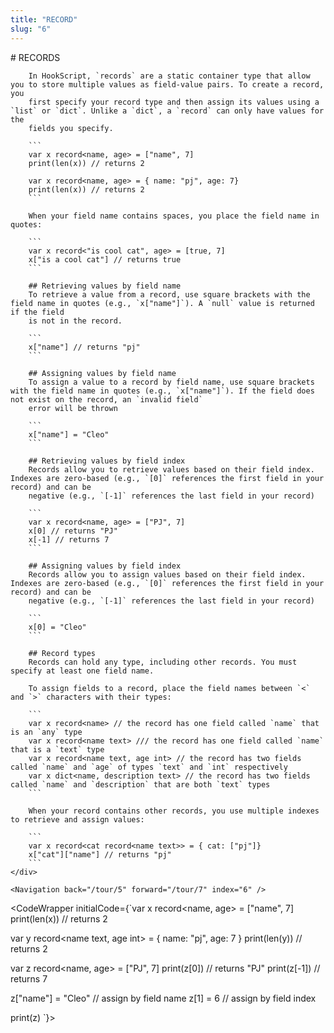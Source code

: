 ```yaml
---
title: "RECORD"
slug: "6"
---
```



<InstructionsWrapper>
	<div className="instructions-main">
		# RECORDS

		In HookScript, `records` are a static container type that allow you to store multiple values as field-value pairs. To create a record, you 
		first specify your record type and then assign its values using a `list` or `dict`. Unlike a `dict`, a `record` can only have values for the
		fields you specify.

		```
		var x record<name, age> = ["name", 7]
		print(len(x)) // returns 2

		var x record<name, age> = { name: "pj", age: 7}
		print(len(x)) // returns 2
		```

		When your field name contains spaces, you place the field name in quotes:

		```
		var x record<"is cool cat", age> = [true, 7]
		x["is a cool cat"] // returns true
		```

		## Retrieving values by field name
		To retrieve a value from a record, use square brackets with the field name in quotes (e.g., `x["name"]`). A `null` value is returned if the field
		is not in the record.

		```
		x["name"] // returns "pj"
		```
		
		## Assigning values by field name
		To assign a value to a record by field name, use square brackets with the field name in quotes (e.g., `x["name"]`). If the field does not exist on the record, an `invalid field`
		error will be thrown

		```
		x["name"] = "Cleo"
		```

		## Retrieving values by field index
		Records allow you to retrieve values based on their field index. Indexes are zero-based (e.g., `[0]` references the first field in your record) and can be
		negative (e.g., `[-1]` references the last field in your record)

		```
		var x record<name, age> = ["PJ", 7]
		x[0] // returns "PJ"
		x[-1] // returns 7
		```

		## Assigning values by field index
		Records allow you to assign values based on their field index. Indexes are zero-based (e.g., `[0]` references the first field in your record) and can be
		negative (e.g., `[-1]` references the last field in your record)

		```
		x[0] = "Cleo"
		```
	
		## Record types
		Records can hold any type, including other records. You must specify at least one field name.
		
		To assign fields to a record, place the field names between `<` and `>` characters with their types:
		
		```
		var x record<name> // the record has one field called `name` that is an `any` type
		var x record<name text> /// the record has one field called `name` that is a `text` type
		var x record<name text, age int> // the record has two fields called `name` and `age` of types `text` and `int` respectively
		var x dict<name, description text> // the record has two fields called `name` and `description` that are both `text` types
		```

		When your record contains other records, you use multiple indexes to retrieve and assign values:

		```
		var x record<cat record<name text>> = { cat: ["pj"]}
		x["cat"]["name"] // returns "pj"
		```
	</div>

	<Navigation back="/tour/5" forward="/tour/7" index="6" />

</InstructionsWrapper>

<CodeWrapper initialCode={`var x record<name, age> = ["name", 7]
print(len(x)) // returns 2

var y record<name text, age int> = { name: "pj", age: 7 }
print(len(y)) // returns 2

var z record<name, age> = ["PJ", 7]
print(z[0]) // returns "PJ"
print(z[-1]) // returns  7

z["name"] = "Cleo" // assign by field name
z[1] = 6 // assign by field index

print(z)
`}>
</CodeWrapper>